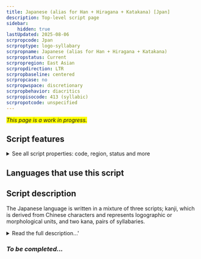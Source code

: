 ```yaml
---
title: Japanese (alias for Han + Hiragana + Katakana) [Jpan]
description: Top-level script page
sidebar:
    hidden: true
lastUpdated: 2025-08-06
scrpropcode: Jpan
scrproptype: logo-syllabary
scrpropname: Japanese (alias for Han + Hiragana + Katakana)
scrpropstatus: Current
scrpropregion: East Asian
scrpropdirection: LTR
scrpropbaseline: centered
scrpropcase: no
scrpropwspace: discretionary
scrpropbehavior: diacritics
scrpropisocode: 413 (syllabic)
scrpropotcode: unspecified
---
```


<span style='background-color:yellow'>_This page is a work in progress._</span>


## Script features

<details>
<summary> See all script properties: code, region, status and more</summary>
<ScriptInfo />
</details>

## Languages that use this script

<WsList script='Jpan' wsMax='5' />

## Script description

The Japanese language is written in a mixture of three scripts; kanji, which is derived from Chinese characters and represents logographic or morphological units, and two kana, pairs of syllabaries.

<details><summary>Read the full description...'</summary>_Not yet available._</details>

### _To be completed..._

